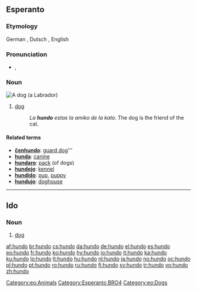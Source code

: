 ==Esperanto==
===Etymology===
German {{term|Hund}}, Dutsch {{term|hond}}, English {{term|hound}}
===Pronunciation===
* {{IPA|lang=eo|/ˈhʌndoʊ/}}, {{SAMPA|lang=eo|/"hundo/}}

===Noun===
[[Image:YellowLabradorLooking.jpg|thumb|A dog (a [[Labrador]])]]
{{eo-noun}}
# [[dog]]
#: ''La '''hundo''' estas la amiko de la kato''. The dog is the friend of the cat.

====Related terms====
* '''[[ĉenhundo]]''': [[guard dog]]'''
* '''[[hunda]]''': [[canine]]
* '''[[hundaro]]''': [[pack]] (of dogs)
* '''[[hundejo]]''': [[kennel]]
* '''[[hundido]]''': [[pup]], [[puppy]]
* '''[[hundujo]]''': [[doghouse]]

----

==Ido==
===Noun===
{{infl|io|noun}}
# [[dog]]

[[Category:eo:Animals]]
[[Category:Esperanto BRO4]]
[[Category:eo:Dogs]]

[[af:hundo]]
[[br:hundo]]
[[cs:hundo]]
[[da:hundo]]
[[de:hundo]]
[[el:hundo]]
[[es:hundo]]
[[eo:hundo]]
[[fr:hundo]]
[[ko:hundo]]
[[hy:hundo]]
[[io:hundo]]
[[it:hundo]]
[[ka:hundo]]
[[ku:hundo]]
[[lo:hundo]]
[[lt:hundo]]
[[hu:hundo]]
[[nl:hundo]]
[[ja:hundo]]
[[no:hundo]]
[[oc:hundo]]
[[pl:hundo]]
[[pt:hundo]]
[[ro:hundo]]
[[ru:hundo]]
[[fi:hundo]]
[[sv:hundo]]
[[tr:hundo]]
[[vo:hundo]]
[[zh:hundo]]